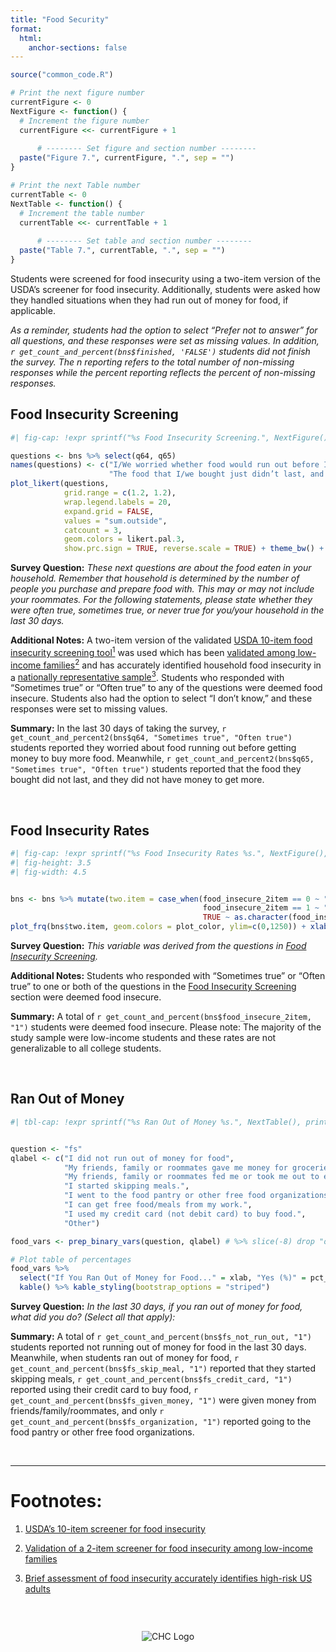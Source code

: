 ```yaml
---
title: "Food Security"
format:
  html:
    anchor-sections: false
---
```


```r
source("common_code.R")

# Print the next figure number
currentFigure <- 0
NextFigure <- function() {
  # Increment the figure number
  currentFigure <<- currentFigure + 1
  
      # -------- Set figure and section number --------
  paste("Figure 7.", currentFigure, ".", sep = "")
}

# Print the next Table number
currentTable <- 0
NextTable <- function() {
  # Increment the table number
  currentTable <<- currentTable + 1
  
      # -------- Set table and section number --------
  paste("Table 7.", currentTable, ".", sep = "")
}

```

Students were screened for food insecurity using a two-item version of the USDA's screener for food insecurity. Additionally, students were asked how they handled situations when they had run out of money for food, if applicable. 


*As a reminder, students had the option to select "Prefer not to answer" for all questions, and these responses were set as missing values. In addition, `r get_count_and_percent(bns$finished, 'FALSE')` students did not finish the survey. The n reporting refers to the total number of non-missing responses while the percent reporting reflects the percent of non-missing responses.*

## Food Insecurity Screening {#Food-Insecurity-Screening}


```r
#| fig-cap: !expr sprintf("%s Food Insecurity Screening.", NextFigure())

questions <- bns %>% select(q64, q65)
names(questions) <- c("I/We worried whether food would run out before I/we got money to buy more.",
                      "The food that I/we bought just didn’t last, and I/we didn’t have money to get more.")
plot_likert(questions,
            grid.range = c(1.2, 1.2),
            wrap.legend.labels = 20,
            expand.grid = FALSE,
            values = "sum.outside",
            catcount = 3,
            geom.colors = likert.pal.3,
            show.prc.sign = TRUE, reverse.scale = TRUE) + theme_bw() + theme(legend.position = "top")
```

**Survey Question:** *These next questions are about the food eaten in your household. Remember that household is determined by the number of people you purchase and prepare food with. This may or may not include your roommates. For the following statements, please state whether they were often true, sometimes true, or never true for you/your household in the last 30 days.*

**Additional Notes:** A two-item version of the validated [USDA 10-item food insecurity screening tool^1^](#Footnotes) was used which has been [validated among low-income families^2^](#Footnotes) and has accurately identified household food insecurity in a [nationally representative sample^3^](#Footnotes). Students who responded with "Sometimes true" or "Often true" to any of the questions were deemed food insecure. Students also had the option to select "I don't know," and these responses were set to missing values. 

**Summary:** In the last 30 days of taking the survey, `r get_count_and_percent2(bns$q64, "Sometimes true", "Often true")` students reported they worried about food running out before getting money to buy more food. Meanwhile, `r get_count_and_percent2(bns$q65, "Sometimes true", "Often true")` students reported that the food they bought did not last, and they did not have money to get more. 


<br>

## Food Insecurity Rates

::: row
::: col-md-7
```r
#| fig-cap: !expr sprintf("%s Food Insecurity Rates %s.", NextFigure(), print_n_reporting('food_insecure_2item'))
#| fig-height: 3.5
#| fig-width: 4.5


bns <- bns %>% mutate(two.item = case_when(food_insecure_2item == 0 ~ "No",
                                           food_insecure_2item == 1 ~ "Yes",
                                           TRUE ~ as.character(food_insecure_2item)))
plot_frq(bns$two.item, geom.colors = plot_color, ylim=c(0,1250)) + xlab('Food Insecure') + ylab("Frequency")


```
:::

::: col-md-4

**Survey Question:** *This variable was derived from the questions in [Food Insecurity Screening](#Food-Insecurity-Screening).*

**Additional Notes:** Students who responded with "Sometimes true" or "Often true" to one or both of the questions in the [Food Insecurity Screening](#Food-Insecurity-Screening) section were deemed food insecure.

**Summary:** A total of `r get_count_and_percent(bns$food_insecure_2item, "1")` students were deemed food insecure. Please note: The majority of the study sample were low-income students and these rates are not generalizable to all college students. 

:::
:::

<br>

## Ran Out of Money



```r
#| tbl-cap: !expr sprintf("%s Ran Out of Money %s.", NextTable(), print_n_reporting('fs_not_run_out'))


question <- "fs"
qlabel <- c("I did not run out of money for food",
            "My friends, family or roommates gave me money for groceries.",
            "My friends, family or roommates fed me or took me out to eat.",
            "I started skipping meals.",
            "I went to the food pantry or other free food organizations.",
            "I can get free food/meals from my work.",
            "I used my credit card (not debit card) to buy food.",
            "Other")

food_vars <- prep_binary_vars(question, qlabel) # %>% slice(-8) drop "other" since 0

# Plot table of percentages
food_vars %>% 
  select("If You Ran Out of Money for Food..." = xlab, "Yes (%)" = pct_lab) %>% 
  kable() %>% kable_styling(bootstrap_options = "striped")
```


**Survey Question:** *In the last 30 days, if you ran out of money for food, what did you do? (Select all that apply):*

**Summary:** A total of `r get_count_and_percent(bns$fs_not_run_out, "1")` students reported not running out of money for food in the last 30 days. Meanwhile, when students ran out of money for food, `r get_count_and_percent(bns$fs_skip_meal, "1")` reported that they started skipping meals, `r get_count_and_percent(bns$fs_credit_card, "1")` reported using their credit card to buy food, `r get_count_and_percent(bns$fs_given_money, "1")` were given money from friends/family/roommates, and only `r get_count_and_percent(bns$fs_organization, "1")` reported going to the food pantry or other free food organizations.

<br />

--- 

# Footnotes: {#Footnotes}

1. [USDA's 10-item screener for food insecurity](https://www.ers.usda.gov/media/8279/ad2012.pdf)

2. [Validation of a 2-item screener for food insecurity among low-income families](https://pubmed.ncbi.nlm.nih.gov/20595453/)

3. [Brief assessment of food insecurity accurately identifies high-risk US adults](https://pubmed.ncbi.nlm.nih.gov/28215190/)


<br />



:::: {.columns}

::: {.column width="10%"}

:::

::: {.column width="80%"}
<div style="text-align: center;">

<img src="bns_statewide_logo_array.svg" alt="CHC Logo" width="auto" height="auto">

</div>
:::

::: {.column width="10%"}


:::

::::



